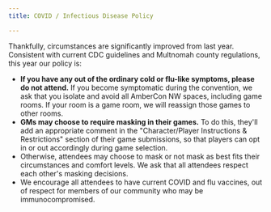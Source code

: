 ```yaml
---
title: COVID / Infectious Disease Policy

---
```


Thankfully, circumstances are significantly improved from last year. Consistent with current CDC guidelines and Multnomah county regulations, this year our policy is:

- **If you have any out of the ordinary cold or flu-like symptoms, please do not attend.** If you become symptomatic during the convention, we ask that you isolate and avoid all AmberCon NW spaces, including game rooms. If your room is a game room, we will reassign those games to other rooms.
- **GMs may choose to require masking in their games.** To do this, they'll add an appropriate comment in the "Character/Player Instructions & Restrictions" section of their game submissions, so that players can opt in or out accordingly during game selection.
- Otherwise, attendees may choose to mask or not mask as best fits their circumstances and comfort levels. We ask that all attendees respect each other's masking decisions.
- We encourage all attendees to have current COVID and flu vaccines, out of respect for members of our community who may be immunocompromised. 

